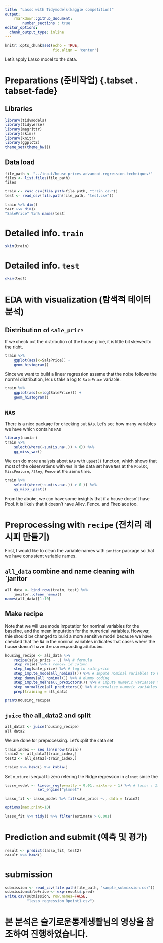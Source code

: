 ```yaml
---
title: "Lasso with Tidymodels(kaggle competition)"
output: 
    rmarkdown::github_document:
        number_sections : true
editor_options: 
  chunk_output_type: inline
---
```



```r
knitr::opts_chunk$set(echo = TRUE,
                      fig.align = 'center')
```

Let's apply Lasso model to the data.

# Preparations (준비작업) {.tabset . tabset-fade}

## Libraries

```r
library(tidymodels)
library(tidyverse)
library(magrittr)
library(skimr)
library(knitr)
library(ggplot2)
theme_set(theme_bw())
```


## Data load

```r
file_path <- "../input/house-prices-advanced-regression-techniques/"
files <- list.files(file_path)
files
```

```r
train <- read_csv(file.path(file_path, "train.csv"))
test <- read_csv(file.path(file_path, "test.csv"))
```
```r
train %>% dim()
test %>% dim()
"SalePrice" %in% names(test)
```

# Detailed info. `train`
```r
skim(train)
```


# Detailed info. `test`
```r
skim(test)
```

# EDA with visualization (탐색적 데이터 분석) {.tabset .tabset-fade}

## Distribution of `sale_price`

If we check out the distribution of the house price, it is little bit skewed to the right.

```r
train %>%
    ggplot(aes(x=SalePrice)) +
    geom_histogram()

```
Since we want to build a linear regression assume that the noise follows the normal distribution, let us take a log to `SalePrice` variable.

```r
train %>%
    ggplot(aes(x=log(SalePrice))) +
    geom_histogram()

```
## `NA`s

There is a nice package for checking out `NA`s. Let's see how many variables we have which contains `NA`s

```r
library(naniar)
train %>% 
    select(where(~sum(is.na(.)) > 0)) %>%
    gg_miss_var()
```

We can do more analysis about `NA`s with `upset()` function, which shows that most of the observations with `NA`s in the data set have
`NA`s at the `PoolQC`, `MiscFeature`, `Alley`, `Fence` at the same time.

```r
train %>% 
    select(where(~sum(is.na(.)) > 0 )) %>%
    gg_miss_upset()

```
From the abobe, we can have some insights that if a house doesn't have Pool, it is likely that it doesn't have Alley, Fence, and Fireplace too.

 
# Preprocessing with `recipe` (전처리 레시피 만들기)

First, I would like to clean the variable names with `janitor` package so that we have consistent variable names.

## `all_data` combine and name cleaning with `janitor

```r
all_data <- bind_rows(train, test) %>%
    janitor::clean_names()
names(all_data)[1:10]
```

## Make recipe

Note that we will use mode imputation for nominal variables for the baseline, and the mean imputation for the numerical variables.
However, thie should be changed to build a more sensitive model because we have checked that the `NA` in the nominal variables indicates that cases where the house doesn't have the corresponding attributes.

```r
housing_recipe <- all_data %>%
    recipe(sale_price ~ .) %>% # formula 
    step_rm(id) %>% # remove id column
    step_log(sale_price) %>% # log to sale_price
    step_impute_mode(all_nominal()) %>% # impute nominal variables to mode 
    step_dummy(all_nominal()) %>% # dummy coding
    step_impute_mean(all_predictors()) %>% # impute numeric variables to mean
    step_normalize(all_predictors()) %>% # normalize numeric variables
    prep(training = all_data)

print(housing_recipe)

```
## `juice` the all_data2 and split
```r
all_data2 <- juice(housing_recipe)
all_data2
```

We are done for preprocessing. Let's split the data set.
```r
train_index <- seq_len(nrow(train))
train2 <- all_data2[train_index,]
test2 <- all_data2[-train_index,]
```

```r
train2 %>% head() %>% kable()
```
Set `mixture` is equal to zero refering the Ridge regression in `glmnet` since the

```r
lasso_model <- linear_reg(penalty = 0.01, mixture = 1) %>% # lasso : 1, ridge = 0
               set_engine("glmnet")

lasso_fit <- lasso_model %>% fit(sale_price ~., data = train2)

options(max.print=10)

lasso_fit %>% tidy() %>% filter(estimate > 0.001)
```

# Prediction and submit (예측 및 평가)
```r
result <- predict(lasso_fit, test2)
result %>% head()
```

# submission
```r
submission <- read_csv(file.path(file_path, "sample_submission.csv"))
submission$SalePrice <- exp(result$.pred)
write.csv(submission, row.names=FALSE,
          "lasso_regression_0point1.csv")
```

# 본 분석은 슬기로운통계생활님의 영상을 참조하여 진행하였습니다.